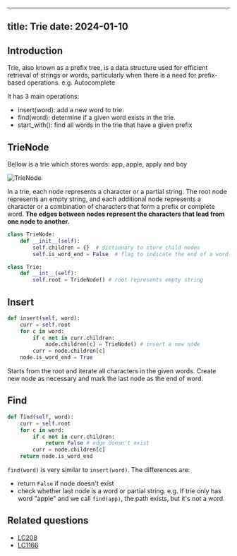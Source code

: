 <!-- ---
title: "Trie"
date: "2023-12-02"
tags: ["algorithm"]
isDraft: false
summary: Trie is an efficient data structure for storing and retrieving strings, particularly when there is a need for prefix-based operations
--- -->
---
title: Trie
date: 2024-01-10
---

## Introduction

Trie, also known as a prefix tree, is a data structure used for efficient retrieval of strings or words, particularly when there is a need for prefix-based operations. e.g. Autocomplete

It has 3 main operations:

- insert(word): add a new word to trie.
- find(word): determine if a given word exists in the trie.
- start_with(): find all words in the trie that have a given prefix

## TrieNode

Bellow is a trie which stores words: app, apple, apply and boy

![TrieNode](/trie.png)

In a trie, each node represents a character or a partial string. The root node represents an empty string, and each additional node represents a character or a combination of characters that form a prefix or complete word. **The edges between nodes represent the characters that lead from one node to another.**

```python
class TrieNode:
    def __init__(self):
        self.children = {}  # dictionary to store child nodes
        self.is_word_end = False  # flag to indicate the end of a word

class Trie:
    def __int__(self):
        self.root = TrideNode() # root represents empty string
```

## Insert

```python
def insert(self, word):
    curr = self.root
    for c in word:
        if c not in curr.children:
            node.children[c] = TrieNode() # insert a new node
        curr = node.children[c]
    node.is_word_end = True
```

Starts from the root and iterate all characters in the given words. Create new node as necessary and mark the last node as the end of word.

## Find

```python
def find(self, word):
    curr = self.root
    for c in word:
        if c not in curr.children:
            return False # edge doesn't exist
        curr = node.children[c]
    return node.is_word_end
```

`find(word)` is very similar to `insert(word)`. The differences are:

- return `False` if node doesn't exist
- check whether last node is a word or partial string. e.g. If trie only has word "apple" and we call `find(app)`, the path exists, but it's not a word.

## Related questions

- [LC208](https://leetcode.com/problems/implement-trie-prefix-tree/description/)
- [LC1166](https://leetcode.com/problems/design-file-system/)
